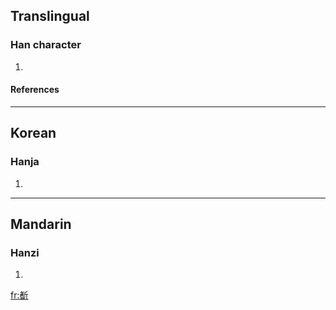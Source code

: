 ==Translingual==
===Han character===
{{Han char|rn=69|rad=斤|as=09|sn=13|four=|canj=十日竹一中 (JAHML)}}
# {{defn|Han|sort=斤09}}
====References====
{{Han ref|kx=0480.120|dkj=13573|hdz=32026.130|uh=65B1|ud=26033}}

----
==Korean==
===Hanja===
{{ko-hanja|hangeul=작|eumhun=|rv=jak|mr=chak|y=cak}}
# {{defn|Korean}}

----
==Mandarin==
===Hanzi===
{{cmn-hanzi|pin=[[zhuó]] (zhuo2)|wg=cho<sup>2</sup>}}
# {{defn|Mandarin}}

[[fr:斱]]